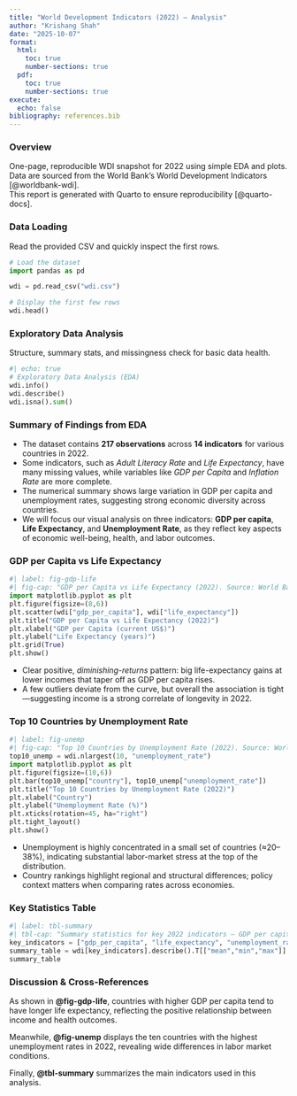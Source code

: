 ```yaml
---
title: "World Development Indicators (2022) – Analysis"
author: "Krishang Shah"
date: "2025-10-07"
format:
  html:
    toc: true
    number-sections: true
  pdf:
    toc: true
    number-sections: true
execute:
  echo: false  
bibliography: references.bib
---
```


### Overview
One-page, reproducible WDI snapshot for 2022 using simple EDA and plots.
Data are sourced from the World Bank’s World Development Indicators [@worldbank-wdi].  
This report is generated with Quarto to ensure reproducibility [@quarto-docs].

### Data Loading
Read the provided CSV and quickly inspect the first rows.
```python
# Load the dataset
import pandas as pd

wdi = pd.read_csv("wdi.csv")

# Display the first few rows
wdi.head()
```

### Exploratory Data Analysis
Structure, summary stats, and missingness check for basic data health.
```python
#| echo: true              
# Exploratory Data Analysis (EDA)
wdi.info()
wdi.describe()
wdi.isna().sum()
```

### Summary of Findings from EDA

- The dataset contains **217 observations** across **14 indicators** for various countries in 2022.  
- Some indicators, such as *Adult Literacy Rate* and *Life Expectancy*, have many missing values, while variables like *GDP per Capita* and *Inflation Rate* are more complete.  
- The numerical summary shows large variation in GDP per capita and unemployment rates, suggesting strong economic diversity across countries.  
- We will focus our visual analysis on three indicators: **GDP per capita**, **Life Expectancy**, and **Unemployment Rate**, as they reflect key aspects of economic well-being, health, and labor outcomes.

### GDP per Capita vs Life Expectancy
```python
#| label: fig-gdp-life
#| fig-cap: "GDP per Capita vs Life Expectancy (2022). Source: World Bank WDI (2022)."
import matplotlib.pyplot as plt
plt.figure(figsize=(8,6))
plt.scatter(wdi["gdp_per_capita"], wdi["life_expectancy"])
plt.title("GDP per Capita vs Life Expectancy (2022)")
plt.xlabel("GDP per Capita (current US$)")
plt.ylabel("Life Expectancy (years)")
plt.grid(True)
plt.show()
```

- Clear positive, *diminishing-returns* pattern: big life-expectancy gains at lower incomes that taper off as GDP per capita rises.
- A few outliers deviate from the curve, but overall the association is tight—suggesting income is a strong correlate of longevity in 2022.


### Top 10 Countries by Unemployment Rate
```python
#| label: fig-unemp
#| fig-cap: "Top 10 Countries by Unemployment Rate (2022). Source: World Bank WDI (2022)."
top10_unemp = wdi.nlargest(10, "unemployment_rate")
import matplotlib.pyplot as plt
plt.figure(figsize=(10,6))
plt.bar(top10_unemp["country"], top10_unemp["unemployment_rate"])
plt.title("Top 10 Countries by Unemployment Rate (2022)")
plt.xlabel("Country")
plt.ylabel("Unemployment Rate (%)")
plt.xticks(rotation=45, ha="right")
plt.tight_layout()
plt.show()
```

- Unemployment is highly concentrated in a small set of countries (≈20–38%), indicating substantial labor-market stress at the top of the distribution.
- Country rankings highlight regional and structural differences; policy context matters when comparing rates across economies.

### Key Statistics Table
```python
#| label: tbl-summary
#| tbl-cap: "Summary statistics for key 2022 indicators — GDP per capita, life expectancy, unemployment rate. Source: World Bank WDI (2022)."
key_indicators = ["gdp_per_capita", "life_expectancy", "unemployment_rate"]
summary_table = wdi[key_indicators].describe().T[["mean","min","max"]].round(2)
summary_table
```


### Discussion & Cross-References
As shown in **@fig-gdp-life**, countries with higher GDP per capita tend to have longer life expectancy, reflecting the positive relationship between income and health outcomes.  

Meanwhile, **@fig-unemp** displays the ten countries with the highest unemployment rates in 2022, revealing wide differences in labor market conditions.  

Finally, **@tbl-summary** summarizes the main indicators used in this analysis.

